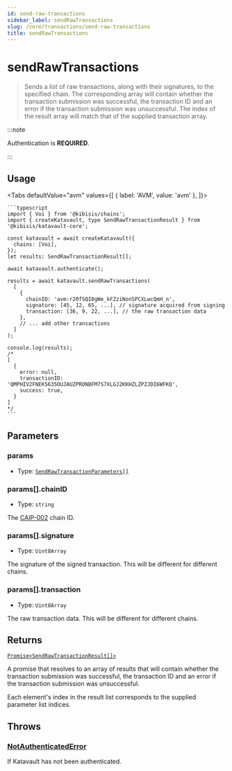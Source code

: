 ```yaml
---
id: send-raw-transactions
sidebar_label: sendRawTransactions
slug: /core/transactions/send-raw-transactions
title: sendRawTransactions
---
```



<!-- components -->

<!-- constants -->

# sendRawTransactions

> Sends a list of raw transactions, along with their signatures, to the specified chain.
> The corresponding array will contain whether the transaction submission was successful, the transaction ID and an error if the transaction submission was unsuccessful.
> The index of the result array will match that of the supplied transaction array.

:::note

Authentication is **REQUIRED**.

:::

<SectionBreak />

## Usage

<Tabs
  defaultValue="avm"
  values={[
    { label: 'AVM', value: 'avm' },
  ]}>
  <TabItem value="avm">

    ```typescript
    import { Voi } from '@kibisis/chains';
    import { createKatavault, type SendRawTransactionResult } from '@kibisis/katavault-core';

    const katavault = await createKatavault({
      chains: [Voi],
    });
    let results: SendRawTransactionResult[];

    await katavault.authenticate();

    results = await katavault.sendRawTransactions(
      [
        {
          chainID: 'avm:r20fSQI8gWe_kFZziNonSPCXLwcQmH_n',
          signature: [45, 12, 65, ...], // signature acquired from signing
          transaction: [36, 9, 22, ...], // the raw transaction data
        },
        // ... add other transactions
      ]
    );

    console.log(results);
    /*
    [
      {
        error: null,
        transactionID: 'QMPHIV2FNEK5635OUJAUZPRONBFM7S7XLGJ2KKHZLZPZJDI6WFKQ',
        success: true,
      }
    ]
    */
    ```

  </TabItem>
</Tabs>

<SectionBreak />

## Parameters

### params

* Type: [`SendRawTransactionParameters[]`](04-glossary/02-types.mdx#sendrawtransactionparameters)

### params[].chainID

* Type: `string`

The <a href={CAIP_002_SPECIFICATION_URL} rel="noopener noreferrer" target="_blank">CAIP-002</a> chain ID.

### params[].signature

* Type: `Uint8Array`

The signature of the signed transaction. This will be different for different chains.

### params[].transaction

* Type: `Uint8Array`

The raw transaction data. This will be different for different chains.

<SectionBreak />

## Returns

[`Promise<SendRawTransactionResult[]>`](04-glossary/02-types.mdx#sendrawtransactionresult)

A promise that resolves to an array of results that will contain whether the transaction submission was successful, the transaction ID and an error if the transaction submission was unsuccessful.

Each element's index in the result list corresponds to the supplied parameter list indices.

## Throws

### [NotAuthenticatedError](04-glossary/03-errors.mdx#notauthenticatederror)

If Katavault has not been authenticated.
